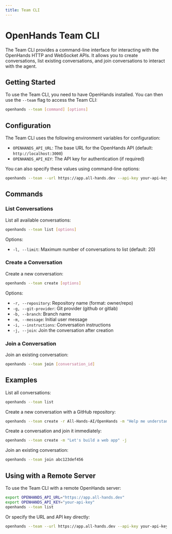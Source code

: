 ```yaml
---
title: Team CLI
---
```


# OpenHands Team CLI

The Team CLI provides a command-line interface for interacting with the OpenHands HTTP and WebSocket APIs. It allows you to create conversations, list existing conversations, and join conversations to interact with the agent.

## Getting Started

To use the Team CLI, you need to have OpenHands installed. You can then use the `--team` flag to access the Team CLI:

```bash
openhands --team [command] [options]
```

## Configuration

The Team CLI uses the following environment variables for configuration:

- `OPENHANDS_API_URL`: The base URL for the OpenHands API (default: `http://localhost:3000`)
- `OPENHANDS_API_KEY`: The API key for authentication (if required)

You can also specify these values using command-line options:

```bash
openhands --team --url https://app.all-hands.dev --api-key your-api-key [command] [options]
```

## Commands

### List Conversations

List all available conversations:

```bash
openhands --team list [options]
```

Options:
- `-l, --limit`: Maximum number of conversations to list (default: 20)

### Create a Conversation

Create a new conversation:

```bash
openhands --team create [options]
```

Options:
- `-r, --repository`: Repository name (format: owner/repo)
- `-g, --git-provider`: Git provider (github or gitlab)
- `-b, --branch`: Branch name
- `-m, --message`: Initial user message
- `-i, --instructions`: Conversation instructions
- `-j, --join`: Join the conversation after creation

### Join a Conversation

Join an existing conversation:

```bash
openhands --team join [conversation_id]
```

## Examples

List all conversations:

```bash
openhands --team list
```

Create a new conversation with a GitHub repository:

```bash
openhands --team create -r All-Hands-AI/OpenHands -m "Help me understand the codebase"
```

Create a conversation and join it immediately:

```bash
openhands --team create -m "Let's build a web app" -j
```

Join an existing conversation:

```bash
openhands --team join abc123def456
```

## Using with a Remote Server

To use the Team CLI with a remote OpenHands server:

```bash
export OPENHANDS_API_URL="https://app.all-hands.dev"
export OPENHANDS_API_KEY="your-api-key"
openhands --team list
```

Or specify the URL and API key directly:

```bash
openhands --team --url https://app.all-hands.dev --api-key your-api-key list
```
